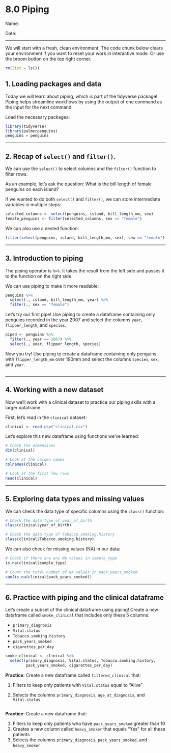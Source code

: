 # 8.0 Piping

Name:

Date:

------------------------------------------------------------------------

We will start with a fresh, clean environment. The code chunk below clears your environment if you want to reset your work in interactive mode. Or use the broom button on the top right corner.

```r
rm(list = ls())
```

## 1. Loading packages and data

Today we will learn about piping, which is part of the tidyverse package! Piping helps streamline workflows by using the output of one command as the input for the next command.

Load the necessary packages:

```r
library(tidyverse)
library(palmerpenguins)
penguins = penguins
```

------------------------------------------------------------------------

## 2. Recap of `select()` and `filter()`.

We can use the `select()` to select columns and the `filter()` function to filter rows.

As an example, let's ask the question: What is the bill length of female penguins on each island?

If we wanted to do both `select()` and `filter()`, we can store intermediate variables in multiple steps:

```r
selected_columns <- select(penguins, island, bill_length_mm, sex)
female_penguins <- filter(selected_columns, sex == "female")

```

We can also use a nested function:

```r
filter(select(penguins, island, bill_length_mm, sex), sex == "female")
```

------------------------------------------------------------------------

## 3. Introduction to piping

The piping operator is `%>%`. It takes the result from the left side and passes it to the function on the right side.

We can use piping to make it more readable:

```r
penguins %>%
  select(., island, bill_length_mm, year) %>%
  filter(., sex == "female")
```

Let's try our first pipe! Use piping to create a dataframe containing only penguins recorded in the year 2007 and select the columns `year`, `flipper_length`, and `species`.

```r
piped <- penguins %>%
  filter(., year == 2007) %>%
  select(., year, flipper_length, species)
```

Now you try! Use piping to create a dataframe containing only penguins with `flipper_length_mm` over 190mm and select the columns `species`, `sex`, and `year`.

```r

```

------------------------------------------------------------------------

## 4. Working with a new dataset

Now we'll work with a clinical dataset to practice our piping skills with a larger dataframe.

First, let's read in the `clinical` dataset:

```r
clinical <- read_csv("clinical.csv")
```

Let's explore this new dataframe using functions we've learned:

```r
# Check the dimensions
dim(clinical)
```

```r
# Look at the column names
colnames(clinical)
```

```r
# Look at the first few rows
head(clinical)
```

------------------------------------------------------------------------

## 5. Exploring data types and missing values

We can check the data type of specific columns using the `class()` function:

```r
# Check the data type of year_of_birth
class(clinical$year_of_birth)
```

```r
# Check the data type of Tobacco.smoking.history
class(clinical$Tobacco.smoking.history)
```

We can also check for missing values (NA) in our data:

```r
# Check if there are any NA values in sample_type
is.na(clinical$sample_type)
```

```r
# Count the total number of NA values in pack_years_smoked
sum(is.na(clinical$pack_years_smoked))
```

------------------------------------------------------------------------

## 6. Practice with piping and the clinical dataframe

Let's create a subset of the clinical dataframe using piping! Create a new dataframe called `smoke_clinical` that includes only these 5 columns:

-   `primary_diagnosis`
-   `Vital.status`
-   `Tobacco.smoking.history`
-   `pack_years_smoked`
-   `cigarettes_per_day`

```r
smoke_clinical <- clinical %>%
  select(primary_diagnosis, Vital.status, Tobacco.smoking.history, 
         pack_years_smoked, cigarettes_per_day)
```

**Practice**: Create a new dataframe called `filtered_clinical` that:

1.  Filters to keep only patients with `Vital.status` equal to "Alive"

2.  Selects the columns `primary_diagnosis`, `age_at_diagnosis`, and `Vital.status`

```r


```

**Practice**: Create a new dataframe that:

1.  Filters to keep only patients who have `pack_years_smoked` greater than 10
2.  Creates a new column called `heavy_smoker` that equals "Yes" for all these patients
3.  Selects the columns `primary_diagnosis`, `pack_years_smoked`, and `heavy_smoker`

```r


```
